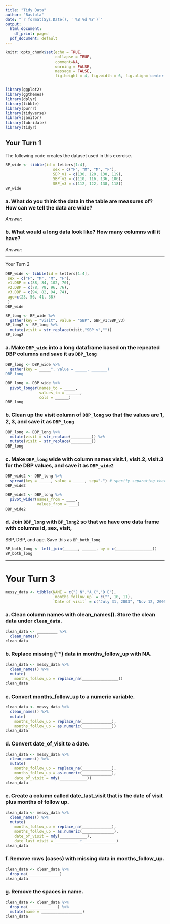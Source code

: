 ```yaml
---
title: "Tidy Data"
author: "Bastola"
date: "`r format(Sys.Date(), ' %B %d %Y')`"
output:
  html_document:
    df_print: paged
  pdf_document: default
---
```


```r
knitr::opts_chunk$set(echo = TRUE, 
                      collapse = TRUE, 
                      comment=NA, 
                      warning = FALSE,
                      message = FALSE,
                      fig.height = 4, fig.width = 6, fig.align='center')


library(ggplot2)
library(ggthemes)
library(dplyr)
library(tibble)
library(purrr) 
library(tidyverse) 
library(janitor)
library(lubridate)
library(tidyr)
```


## Your Turn 1

The following code creates the dataset used in this exercise. 

```r
BP_wide <- tibble(id = letters[1:4],
                     sex = c("F", "M", "M", "F"),
                     SBP_v1 = c(130, 120, 130, 119),
                     SBP_v2 = c(110, 116, 136, 106),
                     SBP_v3 = c(112, 122, 138, 118))
BP_wide
```

### a. What do you think the data in the table are measures of? How can we tell the data are wide?

*Answer:*  


### b. What would a long data look like? How many columns will it have?

*Answer:* 


----------------------------------------

Your Turn 2

```r
DBP_wide <- tibble(id = letters[1:4],
 sex = c("F", "M", "M", "F"),
 v1.DBP = c(88, 84, 102, 70),
 v2.DBP = c(78, 78, 96, 76),
 v3.DBP = c(94, 82, 94, 74),
 age=c(23, 56, 41, 38)
 )
DBP_wide

```


```r
BP_long <- BP_wide %>% 
  gather(key = "visit", value = "SBP", SBP_v1:SBP_v3)
BP_long2 <- BP_long %>% 
  mutate(visit = str_replace(visit,"SBP_v",""))
BP_long2
```


### a. Make `DBP_wide` into a long dataframe based on the repeated DBP columns and save it as `DBP_long`

```r
DBP_long <- DBP_wide %>%
  gather(key = _____", value = _____, _______)
DBP_long
```


```r
DBP_long <- DBP_wide %>%
  pivot_longer(names_to = _____,
               values_to = ______,
               cols = ______)
DBP_long
```


### b. Clean up the visit column of `DBP_long` so that the values are 1, 2, 3, and save it as `DBP_long`

```r
DBP_long <- DBP_long %>%
  mutate(visit = str_replace(_________)) %>%
  mutate(visit = str_replace(_________))  
DBP_long
```


### c. Make `DBP_long` wide with column names visit.1, visit.2, visit.3 for the DBP values, and save it as `DBP_wide2`

```r
DBP_wide2 <- DBP_long %>% 
  spread(key = _____, value = _____, sep=".") # specify separating character
DBP_wide2
```


```r
DBP_wide2 <- DBP_long %>% 
  pivot_wider(names_from = ____,
              values_from = ____)
DBP_wide2
```


### d. Join `DBP_long` with `BP_long2` so that we have one data frame with columns id, sex, visit,
SBP, DBP, and age. Save this as `BP_both_long`.


```r
BP_both_long <- left_join(______, ______, by = c(________________))
BP_both_long
```

---------------------------------------------


# Your Turn 3

```r
messy_data <- tibble(NAME = c("J N","A C","D E"), 
                     `months follow up` = c("", 10, 11), 
                     `Date of visit` = c("July 31, 2003", "Nov 12, 2005", "Aug 3, 2007"))

```



### a. Clean column names with clean_names(). Store the clean data under `clean_data`.

```r
clean_data <- _________ %>% 
  clean_names()
clean_data
```


### b. Replace missing ("") data in months_follow_up with NA.

```r
clean_data <- messy_data %>% 
  clean_names() %>%
  mutate(
    months_follow_up = replace_na(________________))
clean_data
```



### c. Convert months_follow_up to a numeric variable.


```r
clean_data <- messy_data %>% 
  clean_names() %>%
  mutate(
    months_follow_up = replace_na(_____________),
    months_follow_up = as.numeric(_____________))
clean_data
```


### d. Convert date_of_visit to a date.

```r
clean_data <- messy_data %>% 
  clean_names() %>%
  mutate(
    months_follow_up = replace_na(_____________),
    months_follow_up = as.numeric(_____________),
    date_of_visit = mdy(____________))
clean_data

```


### e. Create a column called date_last_visit that is the date of visit plus months of follow up.


```r
clean_data <- messy_data %>% 
  clean_names() %>%
  mutate(
    months_follow_up = replace_na(_____________),
    months_follow_up = as.numeric(______________),
    date_of_visit = mdy(____________),
    date_last_visit = __________ + ______________)
clean_data
```



### f. Remove rows (cases) with missing data in months_follow_up.

```r
clean_data <- clean_data %>%
  drop_na(______________)
clean_data
```



### g. Remove the spaces in name.

```r
clean_data <- clean_data %>%
  drop_na(_____________) %>%
  mutate(name = __________________)
clean_data
```


